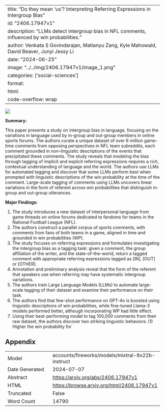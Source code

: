 
---
title: "Do they mean 'us'? Interpreting Referring Expressions in Intergroup Bias"
id: "2406.17947v1"
description: "LLMs detect intergroup bias in NFL comments, influenced by win probabilities."
author: Venkata S Govindarajan, Matianyu Zang, Kyle Mahowald, David Beaver, Junyi Jessy Li
date: "2024-06-25"
image: "../../img/2406.17947v1/image_1.png"
categories: ['social-sciences']
format:
  html:
    code-overflow: wrap
---

![](../../img/2406.17947v1/image_1.png)

**Summary:**

This paper presents a study on intergroup bias in language, focusing on the variations in language used by in-group and out-group members in online sports forums. The authors curate a unique dataset of over 6 million game-time comments from opposing perspectives in NFL team subreddits, each comment grounded in non-linguistic descriptions of the events that precipitated these comments. The study reveals that modeling the bias through tagging of implicit and explicit referring expressions requires a rich, contextual understanding of language and the world. The authors use LLMs for automated tagging and discover that some LLMs perform best when prompted with linguistic descriptions of the win probability at the time of the comment. Large-scale tagging of comments using LLMs uncovers linear variations in the form of referent across win probabilities that distinguish in-group and out-group utterances.

**Major Findings:**

1. The study introduces a new dataset of interpersonal language from game threads on online forums dedicated to fandoms for teams in the National Football League (NFL).
2. The authors construct a parallel corpus of sports comments, with comments from fans of both teams in a game, aligned in time and grounded in win probabilities (WP).
3. The study focuses on referring expressions and formulates investigating the intergroup bias as a tagging task: given a comment, the group affiliation of the writer, and the state-of-the-world, return a tagged comment with appropriate referring expressions tagged as [IN], [OUT] or [OTHER].
4. Annotation and preliminary analysis reveal that the form of the referent that speakers use when referring may have systematic intergroup variations.
5. The authors train Large Language Models (LLMs) to automate large-scale tagging of their dataset and examine their performance on their task.
6. The authors find that few-shot performance on GPT-4o is boosted using linguistic descriptions of win probabilities, while fine-tuned Llama-3 models performed better, although incorporating WP had little effect.
7. Using their best-performing model to tag 100,000 comments from their raw dataset, the authors discover two striking linguistic behaviors: (1) Higher the win probability for

## Appendix

|          |          |
|----------|----------|
| Model     | accounts/fireworks/models/mixtral-8x22b-instruct       |
| Date Generated     | 2024-07-07       |
| Abstract | [https://arxiv.org/abs/2406.17947v1](https://arxiv.org/abs/2406.17947v1)        |
| HTML     | [https://browse.arxiv.org/html/2406.17947v1](https://browse.arxiv.org/html/2406.17947v1)       |
| Truncated       | False       |
| Word Count       | 14790       |